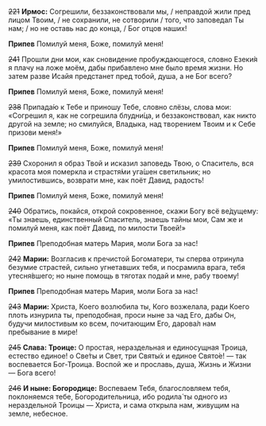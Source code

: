 ~~221~~ **Ирмос:** Согрешили, беззаконствовали мы, / неправдой жили пред лицом Твоим, / не сохранили, не сотворили / того, что заповедал Ты нам; / но не оставь нас до конца, / Бог отцов наших!

**Припев** Помилуй меня, Боже, помилуй меня!

~~241~~ Прошли дни мои, как сновидение пробуждающегося, словно Езеки́я я плачу на ложе моём, дабы прибавлено мне было время жизни. Но затем разве Исайя предстанет пред тобой, душа, а не Бог всего?

**Припев** Помилуй меня, Боже, помилуй меня!

~~238~~ Припада́ю к Тебе и приношу Тебе, словно слёзы, слова мои: «Согрешил я, как не согрешила блудни́ца, и беззаконствовал, как никто другой на земле; но смилуйся, Владыка, над творением Твоим и к Себе призови меня!»

**Припев** Помилуй меня, Боже, помилуй меня!

~~239~~ Схоронил я образ Твой и исказил заповедь Твою, о Спаситель, вся красота моя померкла и страстя́ми уга́шен светильник; но умилостившись, возврати мне, как поёт Давид, радость!

**Припев** Помилуй меня, Боже, помилуй меня!

~~240~~ Обратись, покайся, открой сокровенное, скажи Богу всё ве́дущему: «Ты знаешь, единственный Спаситель, знаешь тайны мои, Сам же и помилуй меня, как поёт Давид, по милости Твоей!»

**Припев** Преподобная матерь Мария, моли Бога за нас!

~~242~~ **Марии:** Возгласив к пречистой Богоматери, ты сперва отринула безумие страстей, сильно угнетавших тебя, и посрамила врага, тебя утесня́вшего; но ныне помощь в тяготах подай и мне, рабу твоему!

**Припев** Преподобная матерь Мария, моли Бога за нас!

~~243~~ **Марии:** Христа, Коего возлюбила ты, Кого возжелала, ради Коего плоть изнурила ты, преподобная, проси ныне за чад Его, дабы Он, будучи милостивым ко всем, почитающим Его, дарова́л нам пребывание в мире!

~~245~~ **Слава: Троице:** О простая, нераздельная и единосущная Троица, естество единое! о Све́ты и Свет, три Святы́х и единое Свято́е! — так воспевается Бог-Троица. Воспой же и прославь, душа, Жизнь и Жизни — Бога всего!

~~246~~ **И ныне: Богородице:** Воспеваем Тебя, благословляем тебя, поклоняемся тебе, Богородительница, ибо родила́ ты одного из нераздельной Троицы — Христа, и сама открыла нам, живущим на земле, небесное.
